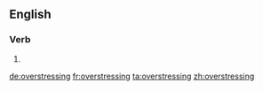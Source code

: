 ==English==

===Verb===
{{head|en}}

# {{present participle of|overstress|lang=en}}

[[de:overstressing]]
[[fr:overstressing]]
[[ta:overstressing]]
[[zh:overstressing]]